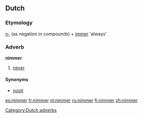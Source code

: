 ==Dutch==

===Etymology===
[[n-]] (as negation in compounds) + [[immer]] 'always'

===Adverb===
'''nimmer'''

# [[never]]

====Synonyms====
* [[nooit]]

[[Category:Dutch adverbs]]

[[es:nimmer]]
[[fr:nimmer]]
[[nl:nimmer]]
[[ru:nimmer]]
[[fi:nimmer]]
[[zh:nimmer]]
